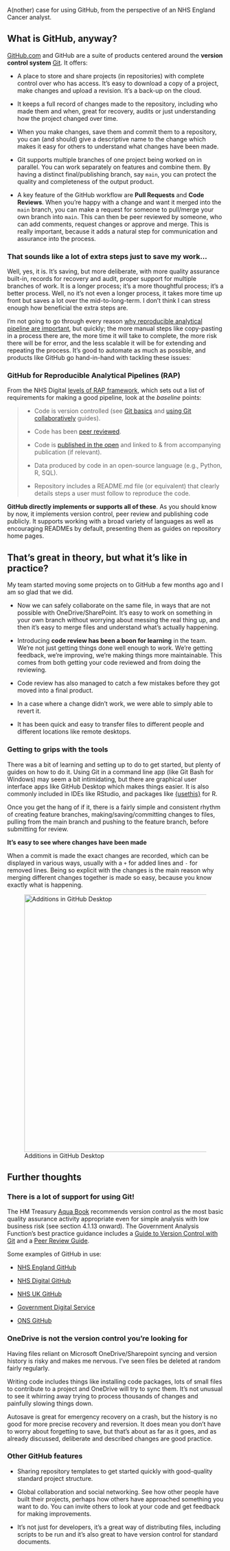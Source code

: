 A(nother) case for using GitHub, from the perspective of an NHS England Cancer analyst.

## What is GitHub, anyway? {.unnumbered}

[GitHub.com](https://github.com/) and GitHub are a suite of products centered around the **version control system** [Git](https://www.bing.com/ck/a?!&&p=d931a2ebfd59a00eJmltdHM9MTcwMTgyMDgwMCZpZ3VpZD0xYTFjOTJhOC00Y2I2LTZkZDctMGY1ZS04MDZkNGQwZDZjNzYmaW5zaWQ9NTUyNQ&ptn=3&ver=2&hsh=3&fclid=1a1c92a8-4cb6-6dd7-0f5e-806d4d0d6c76&psq=git&u=a1aHR0cHM6Ly9naXQtc2NtLmNvbS9kb3dubG9hZHM&ntb=1). It offers:

-   A place to store and share projects (in repositories) with complete control over who has access. It's easy to download a copy of a project, make changes and upload a revision. It's a back-up on the cloud.

-   It keeps a full record of changes made to the repository, including who made them and when, great for recovery, audits or just understanding how the project changed over time.

-   When you make changes, save them and commit them to a repository, you can (and should) give a descriptive name to the change which makes it easy for others to understand what changes have been made.

-   Git supports multiple branches of one project being worked on in parallel. You can work separately on features and combine them. By having a distinct final/publishing branch, say `main`, you can protect the quality and completeness of the output product.

-   A key feature of the GitHub workflow are **Pull Requests** and **Code Reviews**. When you're happy with a change and want it merged into the `main` branch, you can make a request for someone to pull/merge your own branch into `main`. This can then be peer reviewed by someone, who can add comments, request changes or approve and merge. This is really important, because it adds a natural step for communication and assurance into the process.

### That sounds like a lot of extra steps just to save my work...

Well, yes, it is. It's saving, but more deliberate, with more quality assurance built-in, records for recovery and audit, proper support for multiple branches of work. It is a longer process; it's a more thoughtful process; it's a better process. Well, no it's not even a longer process, it takes more time up front but saves a lot over the mid-to-long-term. I don't think I can stress enough how beneficial the extra steps are.

I'm not going to go through every reason [why reproducible analytical pipeline are important](https://nhsdigital.github.io/rap-community-of-practice/introduction_to_RAP/why_RAP_is_important/), but quickly; the more manual steps like copy-pasting in a process there are, the more time it will take to complete, the more risk there will be for error, and the less scalable it will be for extending and repeating the process. It's good to automate as much as possible, and products like GitHub go hand-in-hand with tackling these issues:

### GitHub for Reproducible Analytical Pipelines (RAP)

From the NHS Digital [levels of RAP framework](https://nhsdigital.github.io/rap-community-of-practice/introduction_to_RAP/levels_of_RAP/), which sets out a list of requirements for making a good pipeline, look at the *baseline* points:

> -   Code is version controlled (see [Git basics](https://nhsdigital.github.io/rap-community-of-practice/training_resources/git/introduction-to-git/) and [using Git collaboratively](https://nhsdigital.github.io/rap-community-of-practice/training_resources/git/using-git-collaboratively/) guides).
>
> -   Code has been [peer reviewed](https://nhsdigital.github.io/rap-community-of-practice/implementing_RAP/code-review/).
>
> -   Code is [published in the open](https://nhsdigital.github.io/rap-community-of-practice/implementing_RAP/how-to-publish-your-code-in-the-open/) and linked to & from accompanying publication (if relevant).
>
> -   Data produced by code in an open-source language (e.g., Python, R, SQL).
>
> -   Repository includes a README.md file (or equivalent) that clearly details steps a user must follow to reproduce the code.

**GitHub directly implements or supports all of these**. As you should know by now, it implements version control, peer review and publishing code publicly. It supports working with a broad variety of languages as well as encouraging READMEs by default, presenting them as guides on repository home pages.

## That's great in theory, but what it's like in practice?

My team started moving some projects on to GitHub a few months ago and I am so glad that we did.

-   Now we can safely collaborate on the same file, in ways that are not possible with OneDrive/SharePoint. It's easy to work on something in your own branch without worrying about messing the real thing up, and then it's easy to merge files and understand what's actually happening.

-   Introducing **code review has been a boon for learning** in the team. We're not just getting things done well enough to work. We're getting feedback, we're improving, we're making things more maintainable. This comes from both getting your code reviewed and from doing the reviewing.

-   Code review has also managed to catch a few mistakes before they got moved into a final product.

-   In a case where a change didn't work, we were able to simply able to revert it.

-   It has been quick and easy to transfer files to different people and different locations like remote desktops.

### Getting to grips with the tools

There was a bit of learning and setting up to do to get started, but plenty of guides on how to do it. Using Git in a command line app (like Git Bash for Windows) may seem a bit intimidating, but there are graphical user interface apps like GitHub Desktop which makes things easier. It is also commonly included in IDEs like RStudio, and packages like [{usethis}](https://usethis.r-lib.org/reference/index.html#git-and-github) for R.

Once you get the hang of if it, there is a fairly simple and consistent rhythm of creating feature branches, making/saving/committing changes to files, pulling from the main branch and pushing to the feature branch, before submitting for review.

**It's easy to see where changes have been made**

When a commit is made the exact changes are recorded, which can be displayed in various ways, usually with a `+` for added lines and `-` for removed lines. Being so explicit with the changes is the main reason why merging different changes together is made so easy, because you know exactly what is happening.

![Additions in GitHub Desktop](images/git_additions.PNG){fig-align="left" width="600"}

## Further thoughts

### There is a lot of support for using Git!

The HM Treasury [Aqua Book](https://assets.publishing.service.gov.uk/media/5a7f3bb8e5274a2e87db49be/aqua_book_final_web.pdf "guidance on producing quality analysis for government") recommends version control as the most basic quality assurance activity appropriate even for simple analysis with low business risk (see section 4.1.13 onward). The Government Analysis Function's best practice guidance includes a [Guide to Version Control with Git](https://best-practice-and-impact.github.io/qa-of-code-guidance/version_control.html#) and a [Peer Review Guide](https://best-practice-and-impact.github.io/qa-of-code-guidance/version_control.html).

Some examples of GitHub in use:

-   [NHS England GitHub](https://github.com/nhsengland)

-   [NHS Digital GitHub](https://github.com/nhsdigital)

-   [NHS UK GitHub](https://github.com/nhsuk)

-   [Government Digital Service](https://github.com/alphagov)

-   [ONS GitHub](https://github.com/ONSdigital)

### OneDrive is not the version control you're looking for

Having files reliant on Microsoft OneDrive/Sharepoint syncing and version history is risky and makes me nervous. I've seen files be deleted at random fairly regularly.

Writing code includes things like installing code packages, lots of small files to contribute to a project and OneDrive will try to sync them. It's not unusual to see it whirring away trying to process thousands of changes and painfully slowing things down. 

Autosave is great for emergency recovery on a crash, but the history is no good for more precise recovery and reversion. It does mean you don't have to worry about forgetting to save, but that's about as far as it goes, and as already discussed, deliberate and described changes are good practice.

### Other GitHub features

-   Sharing repository templates to get started quickly with good-quality standard project structure.

-   Global collaboration and social networking. See how other people have built their projects, perhaps how others have approached something you want to do. You can invite others to look at your code and get feedback for making improvements.

-   It's not just for developers, it's a great way of distributing files, including scripts to be run and it's also great to have version control for standard documents.
